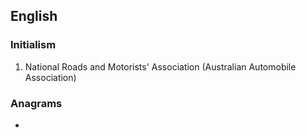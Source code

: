 ==English==

===Initialism===
{{rfc-header|Initialism}}
{{head|en|initialism}}

# National Roads and Motorists' Association (Australian Automobile Association)

===Anagrams===
* {{anagrams|en|RMAN|mRNA}}